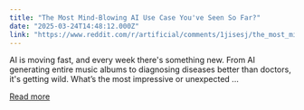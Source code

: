 ```yaml
---
title: "The Most Mind-Blowing AI Use Case You've Seen So Far?"
date: "2025-03-24T14:48:12.000Z"
link: "https://www.reddit.com/r/artificial/comments/1jisesj/the_most_mindblowing_ai_use_case_youve_seen_so_far/"
---
```


AI is moving fast, and every week there's something new. From AI generating entire music albums to diagnosing diseases better than doctors, it's getting wild. What’s the most impressive or unexpected ...

[Read more](https://www.reddit.com/r/artificial/comments/1jisesj/the_most_mindblowing_ai_use_case_youve_seen_so_far/)
